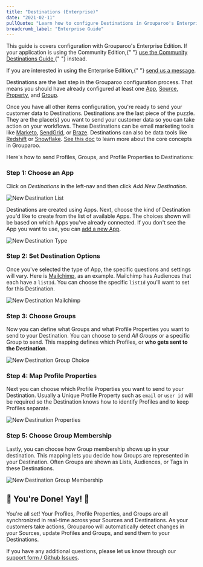 ```yaml
---
title: "Destinations (Enterprise)"
date: "2021-02-11"
pullQuote: "Learn how to configure Destinations in Grouparoo's Enterprise Edition."
breadcrumb_label: "Enterprise Guide"
---
```


<Alert variant="primary">
  <p>
    This guide is covers configuration with Grouparoo's Enterprise Edition. If
    your application is using the Community Edition,{" "}
    <a href="/docs/config/destinations/community">
      use the Community Destinations Guide
    </a>{" "}
    instead.
  </p>
  <p className="mb-0">
    If you are interested in using the Enterprise Edition,{" "}
    <a href="/meet">send us a message</a>.
  </p>
</Alert>

Destinations are the last step in the Grouparoo configuration process. That means you should have already configured at least one [App](/docs/config/app/enterprise), [Source](/docs/config/source/enterprise), [Property](/docs/config/properties/enterprise), and [Group](/docs/config/group/enterprise).

Once you have all other items configuration, you're ready to send your customer data to Destinations. Destinations are the last piece of the puzzle. They are the place(s) you want to send your customer data so you can take action on your workflows. These Destinations can be email marketing tools like [Marketo](https://www.marketo.com/), [SendGrid](https://sendgrid.com/), or [Braze](https://www.braze.com/). Destinations can also be data tools like [Redshift](https://aws.amazon.com/redshift) or [Snowflake](https://www.snowflake.com/). [See this doc](/docs/getting-started/product-concepts) to learn more about the core concepts in Grouparoo.

Here's how to send Profiles, Groups, and Profile Properties to Destinations:

### Step 1: Choose an App

Click on _Destinations_ in the left-nav and then click _Add New Destination_.

<Image
  centered
  source="New Destination List"
  alt="New Destination List"
  src="docs/guides/add-new-destination-list.png"
  width={820}
  height={414}
/>

Destinations are created using Apps. Next, choose the kind of Destination you'd like to create from the list of available Apps. The choices shown will be based on which Apps you've already connected. If you don't see the App you want to use, you can [add a new App](/docs/config/apps/enterprise).

<Image
  centered
  source="New Destination Type"
  alt="New Destination Type"
  src="docs/guides/add-new-destination-type.png"
  width={820}
  height={414}
/>

### Step 2: Set Destination Options

Once you've selected the type of App, the specific questions and settings will vary. Here is [Mailchimp](https://mailchimp.com/), as an example. Mailchimp has Audiences that each have a `listId`. You can choose the specific `listId` you'll want to set for this Destination.

<Image
  centered
  source="New Destination Mailchimp"
  alt="New Destination Mailchimp"
  src="docs/guides/add-new-destination-mailchimp.png"
  width={820}
  height={414}
/>

### Step 3: Choose Groups

Now you can define what Groups and what Profile Properties you want to send to your Destination. You can choose to send _All Groups_ or a specific Group to send. This mapping defines which Profiles, or **who gets sent to the Destination**.

<Image
  centered
  source="New Destination Group Choice"
  alt="New Destination Group Choice"
  src="docs/guides/add-new-destination-choose-groups.png"
  width={820}
  height={414}
/>

### Step 4: Map Profile Properties

Next you can choose which Profile Properties you want to send to your Destination. Usually a Unique Profile Property such as `email` or `user id` will be required so the Destination knows how to identify Profiles and to keep Profiles separate.

<Image
  centered
  source="New Destination Properties"
  alt="New Destination Properties"
  src="docs/guides/add-new-destination-properties-mapping.png"
  width={820}
  height={414}
/>

### Step 5: Choose Group Membership

Lastly, you can choose how Group membership shows up in your destination. This mapping lets you decide how Groups are represented in your Destination. Often Groups are shown as Lists, Audiences, or Tags in these Destinations.

<Image
  centered
  source="New Destination Group Membership"
  alt="New Destination Group Membership"
  src="docs/guides/add-new-destination-group-membership.png"
  width={820}
  height={414}
/>

## 🎉 You're Done! Yay! 🎉

You're all set! Your Profiles, Profile Properties, and Groups are all synchronized in real-time across your Sources and Destinations. As your customers take actions, Grouparoo will automatically detect changes in your Sources, update Profiles and Groups, and send them to your Destinations.

If you have any additional questions, please let us know through our [support form / Github Issues](https://github.com/grouparoo/grouparoo/issues/new/choose).
